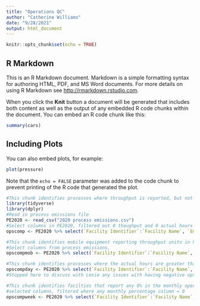 ```yaml
---
title: "Operations QC"
author: "Catherine Williams"
date: "9/28/2021"
output: html_document
---
```


```r
knitr::opts_chunk$set(echo = TRUE)
```

## R Markdown

This is an R Markdown document. Markdown is a simple formatting syntax for authoring HTML, PDF, and MS Word documents. For more details on using R Markdown see <http://rmarkdown.rstudio.com>.

When you click the **Knit** button a document will be generated that includes both content as well as the output of any embedded R code chunks within the document. You can embed an R code chunk like this:

```r
summary(cars)
```

## Including Plots

You can also embed plots, for example:

```r
plot(pressure)
```

Note that the `echo = FALSE` parameter was added to the code chunk to prevent printing of the R code that generated the plot.

```r
#This chunk identifies processes where throughput is reported, but not any hours.
library(tidyverse)
library(dplyr)
#Read in process emissions file
PE2020 <- read_csv("2020 process emissions.csv")
#Select columns in PE2020, filtered out 0 thoughput and 0 actual hours
opscomp <- PE2020 %>% select(`Facility Identifier`:`Facility Name`, `Emission Unit Identifier`:`SCC`, `Throughput`:`Throughput Unit of Measure: Description`, `Standard Start Time`:`Dec Operations (%)`) %>% filter(`Throughput` != "0" & `Actual Hours` == "0")
```
```r
#This chunk identifies mobile equipment reporting throughput units in hours that do not match operation hours.
#Select columns from process emissions, 
opscompmob <- PE2020 %>% select(`Facility Identifier`:`Facility Name`, `Emission Unit Identifier`:`SCC`, `Throughput`:`Throughput Unit of Measure: Description`, `Standard Start Time`:`Dec Operations (%)`) %>% filter(`SCC` > 99999999) %>% filter(`Throughput Unit of Measure: Code` == "HR") %>% filter(`Throughput` != `Actual Hours`)
```
```r
#This chunk identifies processes where the actual hours are greater than the difference between the start and stop times
opscompday <- PE2020 %>% select(`Facility Identifier`:`Facility Name`, `Emission Unit Identifier`:`SCC`, `Throughput`:`Throughput Unit of Measure: Description`, `Standard Start Time`:`Dec Operations (%)`) %>% mutate(ops_hours = (`Standard Stop Time` - `Standard Start Time`)) 
#Stopped here to discuss with Lexie any issues with having negative ops_hours
```
```r
#This chunk identifies facilties that report any 0% in the monthly operations and also report 52 weeks per year.
#selected columns, filtered where any monthly percentage column = 0
opscompweek <- PE2020 %>% select(`Facility Identifier`:`Facility Name`, `Emission Unit Identifier`:`SCC`, `Throughput`:`Throughput Unit of Measure: Description`, `Standard Start Time`:`Dec Operations (%)`) %>% filter(across(ends_with("(%)")) == "0")
```